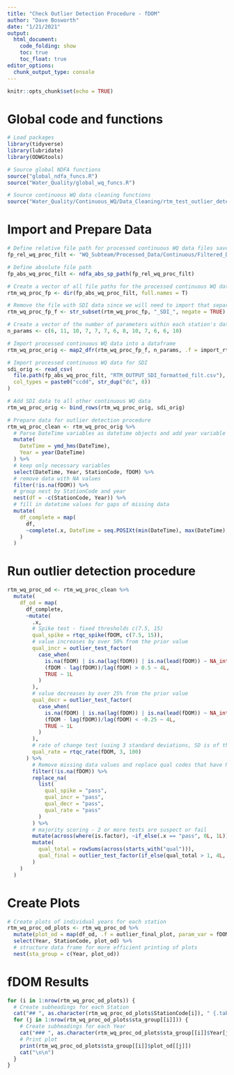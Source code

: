 ```yaml
---
title: "Check Outlier Detection Procedure - fDOM"
author: "Dave Bosworth"
date: "1/21/2021"
output: 
  html_document: 
    code_folding: show
    toc: true
    toc_float: true
editor_options: 
  chunk_output_type: console
---
```


```r
knitr::opts_chunk$set(echo = TRUE)
```

# Global code and functions

```r
# Load packages
library(tidyverse)
library(lubridate)
library(ODWGtools)
```

```r
# Source global NDFA functions
source("global_ndfa_funcs.R")
source("Water_Quality/global_wq_funcs.R")

# Source continuous WQ data cleaning functions
source("Water_Quality/Continuous_WQ/Data_Cleaning/rtm_test_outlier_detect_funcs.R")
```

# Import and Prepare Data

```r
# Define relative file path for processed continuous WQ data files saved on NDFA SharePoint
fp_rel_wq_proc_filt <- "WQ_Subteam/Processed_Data/Continuous/Filtered_Dates"

# Define absolute file path
fp_abs_wq_proc_filt <- ndfa_abs_sp_path(fp_rel_wq_proc_filt)

# Create a vector of all file paths for the processed continuous WQ data
rtm_wq_proc_fp <- dir(fp_abs_wq_proc_filt, full.names = T)

# Remove the file with SDI data since we will need to import that separately (import_rtm_data doesn't work with it)
rtm_wq_proc_fp_f <- str_subset(rtm_wq_proc_fp, "_SDI_", negate = TRUE)

# Create a vector of the number of parameters within each station's dataset
n_params <- c(6, 11, 10, 7, 7, 7, 6, 8, 10, 7, 6, 6, 10)

# Import processed continuous WQ data into a dataframe
rtm_wq_proc_orig <- map2_dfr(rtm_wq_proc_fp_f, n_params, .f = import_rtm_data)

# Import processed continuous WQ data for SDI
sdi_orig <- read_csv(
  file.path(fp_abs_wq_proc_filt, "RTM_OUTPUT_SDI_formatted_filt.csv"),
  col_types = paste0("ccdd", str_dup("dc", 8))
)

# Add SDI data to all other continuous WQ data
rtm_wq_proc_orig <- bind_rows(rtm_wq_proc_orig, sdi_orig)
```

```r
# Prepare data for outlier detection procedure
rtm_wq_proc_clean <- rtm_wq_proc_orig %>% 
  # Parse DateTime variables as datetime objects and add year variable
  mutate(
    DateTime = ymd_hms(DateTime), 
    Year = year(DateTime)
  ) %>% 
  # keep only necessary variables
  select(DateTime, Year, StationCode, fDOM) %>% 
  # remove data with NA values
  filter(!is.na(fDOM)) %>% 
  # group nest by StationCode and year
  nest(df = -c(StationCode, Year)) %>% 
  # fill in datetime values for gaps of missing data
  mutate(
    df_complete = map(
      df, 
      ~complete(.x, DateTime = seq.POSIXt(min(DateTime), max(DateTime), by = "15 min"))
    )
  )
```

# Run outlier detection procedure

```r
rtm_wq_proc_od <- rtm_wq_proc_clean %>% 
  mutate(
    df_od = map(
      df_complete,
      ~mutate(
        .x,
        # Spike test - fixed thresholds c(7.5, 15)
        qual_spike = rtqc_spike(fDOM, c(7.5, 15)),
        # value increases by over 50% from the prior value
        qual_incr = outlier_test_factor(
          case_when(
            is.na(fDOM) | is.na(lag(fDOM)) | is.na(lead(fDOM)) ~ NA_integer_,
            (fDOM - lag(fDOM))/lag(fDOM) > 0.5 ~ 4L,
            TRUE ~ 1L
          )
        ),
        # value decreases by over 25% from the prior value
        qual_decr = outlier_test_factor(
          case_when(
            is.na(fDOM) | is.na(lag(fDOM)) | is.na(lead(fDOM)) ~ NA_integer_,
            (fDOM - lag(fDOM))/lag(fDOM) < -0.25 ~ 4L,
            TRUE ~ 1L
          )
        ),
        # rate of change test (using 3 standard deviations, SD is of the prior 25-hour period)
        qual_rate = rtqc_rate(fDOM, 3, 100)
      ) %>% 
        # Remove missing data values and replace qual codes that have NA values
        filter(!is.na(fDOM)) %>% 
        replace_na(
          list(
            qual_spike = "pass",
            qual_incr = "pass",
            qual_decr = "pass",
            qual_rate = "pass"
          )
        ) %>% 
        # majority scoring - 2 or more tests are suspect or fail
        mutate(across(where(is.factor), ~if_else(.x == "pass", 0L, 1L))) %>% 
        mutate(
          qual_total = rowSums(across(starts_with("qual"))),
          qual_final = outlier_test_factor(if_else(qual_total > 1, 4L, 1L))
        )
    )
  )
```

# Create Plots

```r
# Create plots of individual years for each station
rtm_wq_proc_od_plots <- rtm_wq_proc_od %>% 
  mutate(plot_od = map(df_od, .f = outlier_final_plot, param_var = fDOM)) %>% 
  select(Year, StationCode, plot_od) %>% 
  # structure data frame for more efficient printing of plots
  nest(sta_group = c(Year, plot_od))
```

# fDOM Results {.tabset .tabset-pills}

```r
for (i in 1:nrow(rtm_wq_proc_od_plots)) {
  # Create subheadings for each Station
  cat("## ", as.character(rtm_wq_proc_od_plots$StationCode[i]), " {.tabset .tabset-pills}\n\n")
  for (j in 1:nrow(rtm_wq_proc_od_plots$sta_group[[i]])) {
    # Create subheadings for each Year
    cat("### ", as.character(rtm_wq_proc_od_plots$sta_group[[i]]$Year[j]), "\n\n") 
    # Print plot
    print(rtm_wq_proc_od_plots$sta_group[[i]]$plot_od[[j]])
    cat("\n\n")  
  }
}
```

